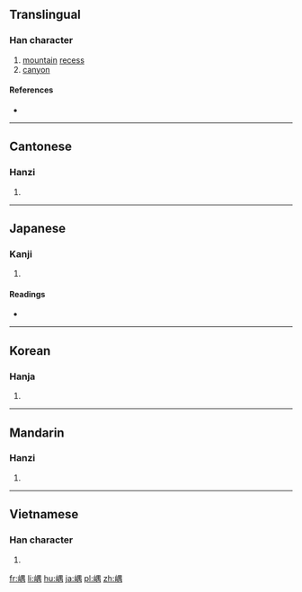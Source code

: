 ==Translingual==

===Han character===
{{Han char|rn=46|rad=山|as=09|sn=12|four=26727|canj=UWLB|ids=⿰山禺}}

# [[mountain]] [[recess]]
# [[canyon]]

====References====
* {{Han ref|kx=0316.190|dkj=08281|dj=0616.400|hdz=10786.030|uh=5D4E|ud=23886|bh=D8E1|bd=55521}}

----

==Cantonese==

===Hanzi===
{{yue-hanzi|jyut=[[jyu4]]|y=yu4}}

# {{defn|lang=yue|sort=山09}}

----

==Japanese==

===Kanji===
{{ja-kanji|grade=|rs=山09}}

# {{defn|lang=ja|sort=山09}}

====Readings====
* {{ja-readings|on=[[ぐう]] (gū), [[ぐ]] (gu)|kun=[[くま]] (kuma)}}

----

==Korean==

===Hanja===
{{ko-hanja|hangeul=유|rv=yu|mr=yu}}

# {{defn|lang=ko|sort=山09}}

----

==Mandarin==

===Hanzi===
{{cmn-hanzi|pin=[[yú]] ([[yu2]])|wg=yü<sup>2</sup>}}

# {{defn|lang=cmn|sort=山09}}

----

==Vietnamese==

===Han character===
{{vi-readings|rs=山09| hanviet = giủng}}

# {{defn|lang=vi|sort=山09}}

[[fr:嵎]]
[[li:嵎]]
[[hu:嵎]]
[[ja:嵎]]
[[pl:嵎]]
[[zh:嵎]]